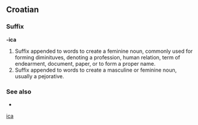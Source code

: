 ==Croatian==

===Suffix===
'''-ica'''

# Suffix appended to words to create a feminine noun, commonly used for forming diminituves, denoting a profession, human relation, term of endearment, document, paper, or to form a proper name.
# Suffix appended to words to create a masculine or feminine noun, usually a pejorative.

===See also===
* {{l|hr|-čica}}

[[Category:Croatian suffixes|ica]]